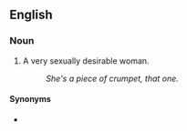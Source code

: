 ==English==

===Noun===
{{en-noun|head=[[piece]] [[of]] [[crumpet]]|pieces of crumpet}}

# {{lb|en|slang}} A very sexually desirable woman.
#: ''She's a piece of crumpet, that one.''

====Synonyms====
* {{l|en|bit of crumpet}}